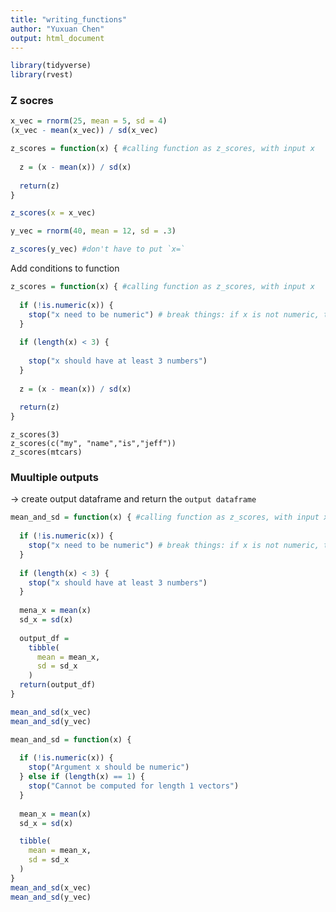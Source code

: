 ```yaml
---
title: "writing_functions"
author: "Yuxuan Chen"
output: html_document
---
```

```r
library(tidyverse)
library(rvest)
```

### Z socres
```r
x_vec = rnorm(25, mean = 5, sd = 4)
(x_vec - mean(x_vec)) / sd(x_vec)

z_scores = function(x) { #calling function as z_scores, with input x
  
  z = (x - mean(x)) / sd(x)
  
  return(z)
}

z_scores(x = x_vec)

y_vec = rnorm(40, mean = 12, sd = .3)

z_scores(y_vec) #don't have to put `x=`


```


Add conditions to function
```r
z_scores = function(x) { #calling function as z_scores, with input x
  
  if (!is.numeric(x)) {
    stop("x need to be numeric") # break things: if x is not numeric, then stop and print "x need to be numeric"
  }
  
  if (length(x) < 3) {
    
    stop("x should have at least 3 numbers")
  }
  
  z = (x - mean(x)) / sd(x)
  
  return(z)
}

```

```rerror
z_scores(3)
z_scores(c("my", "name","is","jeff"))
z_scores(mtcars)

```

### Muultiple outputs
-> create output dataframe and return the `output dataframe`
```r
mean_and_sd = function(x) { #calling function as z_scores, with input x
  
  if (!is.numeric(x)) {
    stop("x need to be numeric") # break things: if x is not numeric, then stop and print "x need to be numeric"
  }
  
  if (length(x) < 3) {
    stop("x should have at least 3 numbers")
  }
  
  mena_x = mean(x)
  sd_x = sd(x)
  
  output_df = 
    tibble(
      mean = mean_x,
      sd = sd_x
    )
  return(output_df)
}

mean_and_sd(x_vec)
mean_and_sd(y_vec)

```


```r

mean_and_sd = function(x) {
  
  if (!is.numeric(x)) {
    stop("Argument x should be numeric")
  } else if (length(x) == 1) {
    stop("Cannot be computed for length 1 vectors")
  }
  
  mean_x = mean(x)
  sd_x = sd(x)

  tibble(
    mean = mean_x, 
    sd = sd_x
  )
}
mean_and_sd(x_vec)
mean_and_sd(y_vec)
```








